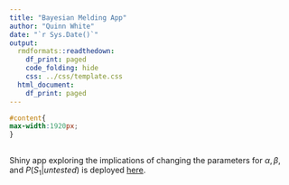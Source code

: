 ```yaml
---
title: "Bayesian Melding App"
author: "Quinn White"
date: "`r Sys.Date()`"
output:
  rmdformats::readthedown:
    df_print: paged
    code_folding: hide
    css: ../css/template.css
  html_document:
    df_print: paged
---
```



```css
#content{
max-width:1920px;
}
  
``` 


Shiny app exploring the implications of changing the parameters for $\alpha, \beta,$ and $P(S_1|untested)$ is deployed [here](https://q-w-a.shinyapps.io/bayesian_melding_priors/).

<br><br><br><br><br><br><br><br><br>